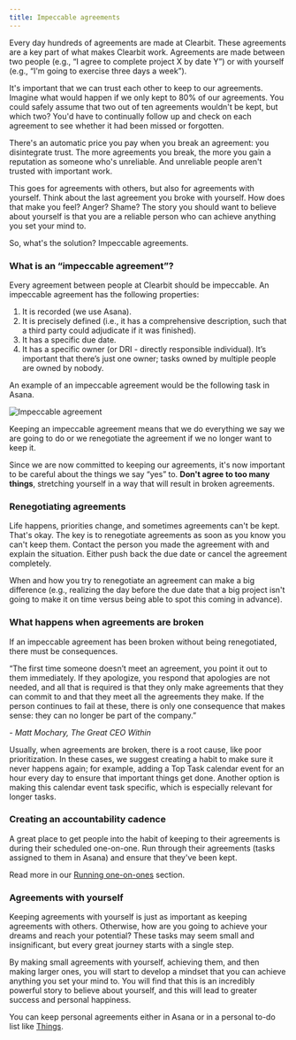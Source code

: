 ```yaml
---
title: Impeccable agreements
---
```



<Podcast code="4118213" />

Every day hundreds of agreements are made at Clearbit. These agreements are a key part of what makes Clearbit work. Agreements are made between two people (e.g., “I agree to complete project X by date Y”) or with yourself (e.g., “I'm going to exercise three days a week”).

It's important that we can trust each other to keep to our agreements. Imagine what would happen if we only kept to 80% of our agreements. You could safely assume that two out of ten agreements wouldn't be kept, but which two? You'd have to continually follow up and check on each agreement to see whether it had been missed or forgotten.

There's an automatic price you pay when you break an agreement: you disintegrate trust. The more agreements you break, the more you gain a reputation as someone who's unreliable. And unreliable people aren't trusted with important work.

This goes for agreements with others, but also for agreements with yourself. Think about the last agreement you broke with yourself. How does that make you feel? Anger? Shame? The story you should want to believe about yourself is that you are a reliable person who can achieve anything you set your mind to.

So, what's the solution? Impeccable agreements.

### What is an “impeccable agreement”?

Every agreement between people at Clearbit should be impeccable. An impeccable agreement has the following properties:

1. It is recorded (we use Asana).
2. It is precisely defined (i.e., it has a comprehensive description, such that a third party could adjudicate if it was finished).
3. It has a specific due date.
4. It has a specific owner (or DRI - directly responsible individual). It’s important that there’s just one owner; tasks owned by multiple people are owned by nobody.

An example of an impeccable agreement would be the following task in Asana.

![Impeccable agreement](/chapters/working-as-a-team/impeccable-agreement.png)

Keeping an impeccable agreement means that we do everything we say we are going to do or we renegotiate the agreement if we no longer want to keep it.

Since we are now committed to keeping our agreements, it's now important to be careful about the things we say “yes” to. **Don't agree to too many things**, stretching yourself in a way that will result in broken agreements.

### Renegotiating agreements

Life happens, priorities change, and sometimes agreements can't be kept. That's okay. The key is to renegotiate agreements as soon as you know you can't keep them. Contact the person you made the agreement with and explain the situation. Either push back the due date or cancel the agreement completely.

When and how you try to renegotiate an agreement can make a big difference (e.g., realizing the day before the due date that a big project isn't going to make it on time versus being able to spot this coming in advance).

### What happens when agreements are broken

If an impeccable agreement has been broken without being renegotiated, there must be consequences.

<Callout emoji="🗣">
“The first time someone doesn’t meet an agreement, you point it out to them immediately. If they apologize, you respond that apologies are not needed, and all that is required is that they only make agreements that they can commit to and that they meet all the agreements they make. If the person continues to fail at these, there is only one consequence that makes sense: they can no longer be part of the company.”

*- Matt Mochary, The Great CEO Within*
</Callout>

Usually, when agreements are broken, there is a root cause, like poor prioritization. In these cases, we suggest creating a habit to make sure it never happens again; for example, adding a Top Task calendar event for an hour every day to ensure that important things get done. Another option is making this calendar event task specific, which is especially relevant for longer tasks.

### Creating an accountability cadence

A great place to get people into the habit of keeping to their agreements is during their scheduled one-on-one. Run through their agreements (tasks assigned to them in Asana) and ensure that they've been kept.

Read more in our [Running one-on-ones](/coaching-and-feedback/running-one-on-ones) section.

### Agreements with yourself

Keeping agreements with yourself is just as important as keeping agreements with others. Otherwise, how are you going to achieve your dreams and reach your potential? These tasks may seem small and insignificant, but every great journey starts with a single step.

By making small agreements with yourself, achieving them, and then making larger ones, you will start to develop a mindset that you can achieve anything you set your mind to. You will find that this is an incredibly powerful story to believe about yourself, and this will lead to greater success and personal happiness.

You can keep personal agreements either in Asana or in a personal to-do list like [Things](https://culturedcode.com/things/).